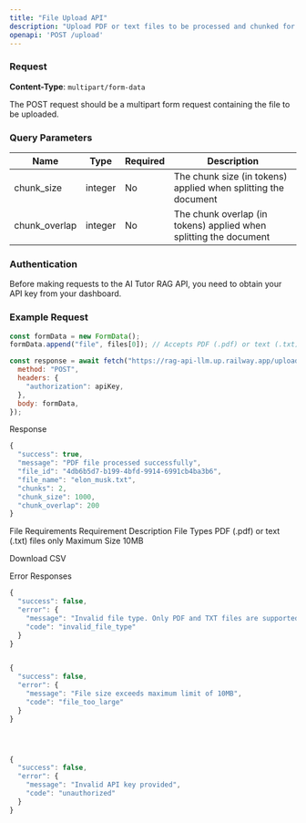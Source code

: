```yaml
---
title: "File Upload API"
description: "Upload PDF or text files to be processed and chunked for embedding search."
openapi: 'POST /upload'
---
```


### Request

**Content-Type**: `multipart/form-data`

The POST request should be a multipart form request containing the file to be uploaded.

### Query Parameters

| Name           | Type    | Required | Description                                                       |
| -------------- | ------- | -------- | ----------------------------------------------------------------- |
| chunk\_size    | integer | No       | The chunk size (in tokens) applied when splitting the document    |
| chunk\_overlap | integer | No       | The chunk overlap (in tokens) applied when splitting the document |

### Authentication

Before making requests to the AI Tutor RAG API, you need to obtain your API key from your dashboard.

### Example Request

```javascript
const formData = new FormData();
formData.append("file", files[0]); // Accepts PDF (.pdf) or text (.txt) files

const response = await fetch("https://rag-api-llm.up.railway.app/upload_file", {
  method: "POST",
  headers: {
    "authorization": apiKey,
  },
  body: formData,
});

```

Response

```javascript
{
  "success": true,
  "message": "PDF file processed successfully",
  "file_id": "4db6b5d7-b199-4bfd-9914-6991cb4ba3b6",
  "file_name": "elon_musk.txt",
  "chunks": 2,
  "chunk_size": 1000,
  "chunk_overlap": 200
}

```

File Requirements
Requirement	Description
File Types	PDF (.pdf) or text (.txt) files only
Maximum Size	10MB

Download CSV

Error Responses

```javascript
{
  "success": false,
  "error": {
    "message": "Invalid file type. Only PDF and TXT files are supported",
    "code": "invalid_file_type"
  }
}
```

```javascript

{
  "success": false,
  "error": {
    "message": "File size exceeds maximum limit of 10MB",
    "code": "file_too_large"
  }
}

```

```javascript



{
  "success": false,
  "error": {
    "message": "Invalid API key provided",
    "code": "unauthorized"
  }
}
```